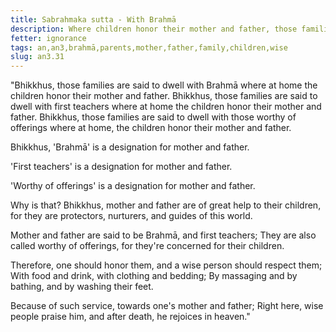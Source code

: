 ```yaml
---
title: Sabrahmaka sutta - With Brahmā
description: Where children honor their mother and father, those families are said to dwell with Brahmā.
fetter: ignorance
tags: an,an3,brahmā,parents,mother,father,family,children,wise
slug: an3.31
---
```


"Bhikkhus, those families are said to dwell with Brahmā where at home the children honor their mother and father. Bhikkhus, those families are said to dwell with first teachers where at home the children honor their mother and father. Bhikkhus, those families are said to dwell with those worthy of offerings where at home, the children honor their mother and father.

Bhikkhus, 'Brahmā' is a designation for mother and father.

'First teachers' is a designation for mother and father.

'Worthy of offerings' is a designation for mother and father.

Why is that? Bhikkhus, mother and father are of great help to their children, for they are protectors, nurturers, and guides of this world.

Mother and father are said to be Brahmā,
and first teachers;
They are also called worthy of offerings,
for they're concerned for their children.

Therefore, one should honor them,
and a wise person should respect them;
With food and drink,
with clothing and bedding;
By massaging and by bathing,
and by washing their feet.

Because of such service,
towards one's mother and father;
Right here, wise people praise him,
and after death, he rejoices in heaven."